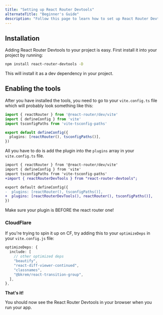 ```yaml
---
title: "Setting up React Router Devtools"
alternateTitle: "Beginner's Guide"
description: "Follow this page to learn how to set up React Router Devtools in your React Router project."
---
```




## Installation
Adding React Router Devtools to your project is easy. First install it into your project by running:

```bash
npm install react-router-devtools -D
```

This will install it as a dev dependency in your project.

## Enabling the tools

After you have installed the tools, you need to go to your `vite.config.ts` file which will probably look something like this:

```ts
import { reactRouter } from '@react-router/dev/vite'
import { defineConfig } from 'vite'
import tsconfigPaths from 'vite-tsconfig-paths'

export default defineConfig({
  plugins: [reactRouter(), tsconfigPaths()],
})

```

All you have to do is add the plugin into the `plugins` array in your `vite.config.ts` file.

```diff
import { reactRouter } from '@react-router/dev/vite'
import { defineConfig } from 'vite'
import tsconfigPaths from 'vite-tsconfig-paths'
+import { reactRouterDevTools } from "react-router-devtools";

export default defineConfig({
-  plugins: [reactRouter(), tsconfigPaths()],
+  plugins: [reactRouterDevTools(), reactRouter(), tsconfigPaths()],
})

```
<Warn title="Warning">
Make sure your plugin is BEFORE the react router one!
</Warn>

### CloudFlare

If you're trying to spin it up on CF, try adding this to your `optimizeDeps` in your `vite.config.js` file:
```ts
optimizeDeps: {
  include: [
    // other optimized deps
    "beautify",
    "react-diff-viewer-continued",
    "classnames",
    "@bkrem/react-transition-group",
  ],
},
```

**That's it!**

You should now see the React Router Devtools in your browser when you run your app.
